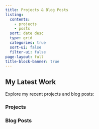 ```yaml
---
title: Projects & Blog Posts
listing:
  contents: 
    - projects
    - posts 
  sort: date desc
  type: grid
  categories: true
  sort-ui: false
  filter-ui: false
page-layout: full
title-block-banner: true
---
```


## My Latest Work

Explore my recent projects and blog posts:

### Projects
::: {.posts-list filter="Basketball"}
:::

### Blog Posts
::: {.posts-list filter="ChatGPT"}
:::